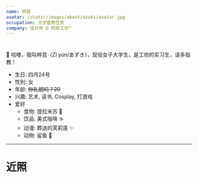 ```yaml
---
name: 梓芸
avatar: /static/images/about/azuki/avatar.jpg
occupation: 元宇宙原住民
company: 设计师 @ 阿梓工坊™
---
```


#

💜 哈喽，我叫梓芸（Zǐ yún/あずき），现役女子大学生，是工坊的实习生，请多指教！

- 生日: 四月24号
- 性别: 女
- 年龄: <s>你礼貌吗？<s>20</s></s>
- 兴趣: 艺术, 读书, Cosplay, 打游戏
- 爱好
  - 食物: 提拉米苏 🍰
  - 饮品: 美式咖啡 ☕
  - 动漫: 葬送的芙莉莲 ✨
  - 动物: 鲨鱼 🦈

---

# 近照

<div className="flex grid grid-cols-2 gap-8">
  <Photo src="/static/gallery/art/ai/azuki/atAquarium.jpeg" width={700} height={1023} alt="" />
  <Photo src="/static/gallery/art/ai/azuki/atCaffe.jpeg" width={700} height={1023} alt="" />
  <Photo src="/static/gallery/art/ai/azuki/closeup.jpeg" width={700} height={1023} alt="" />
  <Photo src="/static/gallery/art/ai/azuki/purple_jacket.jpeg" width={700} height={1023} alt="" />
</div>
